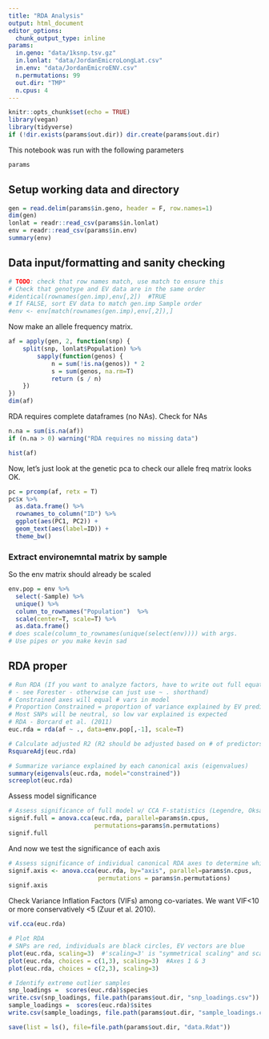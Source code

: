 ```yaml
---
title: "RDA Analysis"
output: html_document
editor_options: 
  chunk_output_type: inline
params:
  in.geno: "data/1ksnp.tsv.gz"
  in.lonlat: "data/JordanEmicroLongLat.csv"
  in.env: "data/JordanEmicroENV.csv"
  n.permutations: 99
  out.dir: "TMP"
  n.cpus: 4
---
```




```r
knitr::opts_chunk$set(echo = TRUE)
library(vegan)
library(tidyverse)
if (!dir.exists(params$out.dir)) dir.create(params$out.dir)
```

This notebook was run with the following parameters

```r
params
```


## Setup working data and directory

```r
gen = read.delim(params$in.geno, header = F, row.names=1)
dim(gen)
lonlat = readr::read_csv(params$in.lonlat)
env = readr::read_csv(params$in.env)
summary(env)
```


## Data input/formatting and sanity checking

```r
# TODO: check that row names match, use match to ensure this 
# Check that genotype and EV data are in the same order
#identical(rownames(gen.imp),env[,2])  #TRUE
# If FALSE, sort EV data to match gen.imp Sample order
#env <- env[match(rownames(gen.imp),env[,2]),]
```


Now make an allele frequency matrix.

```r
af = apply(gen, 2, function(snp) {
    split(snp, lonlat$Population) %>%
        sapply(function(genos) {
            n = sum(!is.na(genos)) * 2
            s = sum(genos, na.rm=T)
            return (s / n)
    })
})
dim(af)
```

RDA requires complete dataframes (no NAs).  Check for NAs
```r
n.na = sum(is.na(af))
if (n.na > 0) warning("RDA requires no missing data")
```

```r
hist(af)
```

Now, let's just look at the genetic pca to check our allele freq matrix looks OK.

```r
pc = prcomp(af, retx = T)
pc$x %>%
  as.data.frame() %>%
  rownames_to_column("ID") %>%
  ggplot(aes(PC1, PC2)) +
  geom_text(aes(label=ID)) +
  theme_bw()
```


### Extract environemntal matrix by sample

So the env matrix should already be scaled

```r
env.pop = env %>%
  select(-Sample) %>%
  unique() %>%
  column_to_rownames("Population")  %>%
  scale(center=T, scale=T) %>%
  as.data.frame()
# does scale(column_to_rownames(unique(select(env)))) with args.
# Use pipes or you make kevin sad
```


## RDA proper

```r
# Run RDA (If you want to analyze factors, have to write out full equation
# - see Forester - otherwise can just use ~ . shorthand)
# Constrained axes will equal # vars in model
# Proportion Constrained = proportion of variance explained by EV predictors
# Most SNPs will be neutral, so low var explained is expected
# RDA - Borcard et al. (2011)
euc.rda = rda(af ~ ., data=env.pop[,-1], scale=T)

# Calculate adjusted R2 (R2 should be adjusted based on # of predictors)
RsquareAdj(euc.rda)

# Summarize variance explained by each canonical axis (eigenvalues)
summary(eigenvals(euc.rda, model="constrained"))
screeplot(euc.rda)
```



Assess model significance

```r
# Assess significance of full model w/ CCA F-statistics (Legendre, Oksanen, & terBraak 2010)
signif.full = anova.cca(euc.rda, parallel=params$n.cpus,
                        permutations=params$n.permutations)
signif.full
```

And now we test the significance of each axis
```r
# Assess significance of individual canonical RDA axes to determine which axes to use for investigating candidate loci
signif.axis <- anova.cca(euc.rda, by="axis", parallel=params$n.cpus,
                         permutations = params$n.permutations)
signif.axis
```

Check Variance Inflation Factors (VIFs) among co-variates. We want VIF<10 or more conservatively <5 (Zuur et al. 2010).

```r
vif.cca(euc.rda)
```


```r
# Plot RDA
# SNPs are red, individuals are black circles, EV vectors are blue
plot(euc.rda, scaling=3)  #'scaling=3' is "symmetrical scaling" and scales SNP and indiv. scores by sqrt of eigenvalues
plot(euc.rda, choices = c(1,3), scaling=3)  #Axes 1 & 3
plot(euc.rda, choices = c(2,3), scaling=3)
```

```r
# Identify extreme outlier samples
snp_loadings =  scores(euc.rda)$species
write.csv(snp_loadings, file.path(params$out.dir, "snp_loadings.csv"))
sample_loadings =  scores(euc.rda)$sites
write.csv(sample_loadings, file.path(params$out.dir, "sample_loadings.csv"))
```

```r
save(list = ls(), file=file.path(params$out.dir, "data.Rdat"))
```

